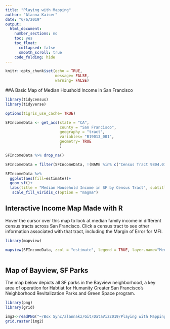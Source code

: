 ```yaml
---
title: "Playing with Mapping"
author: "Alanna Kaiser"
date: "6/6/2019"
output: 
  html_document:
    number_sections: no
    toc: yes
    toc_float: 
      collapsed: false
      smooth_scroll: true
    code_folding: hide
---
```


```r
knitr::opts_chunk$set(echo = TRUE,
                      message= FALSE,
                      warning= FALSE)
```


##A Basic Map of Median Houshold Income in San Francisco

```r
library(tidycensus)
library(tidyverse)

options(tigris_use_cache= TRUE)

SFIncomeData <- get_acs(state = "CA",
                        county = "San Francisco",
                        geography = "tract",
                        variables= "B19013_001",
                        geometry= TRUE
                        )

SFIncomeData %>% drop_na()

SFIncomeData = filter(SFIncomeData, !(NAME %in% c("Census Tract 9804.01, San Francisco County, California", "Census Tract 179.02, San Francisco County, California", "Census Tract 9806, San Francisco County, California")))

```

```r

SFIncomeData %>%
  ggplot(aes(fill=estimate))+
  geom_sf()+
  labs(title = "Median Household Income in SF by Census Tract", subtitle = "Data pulled with Census API", fill= "Median Family Income")+
   scale_fill_viridis_c(option = "magma")

```


## Interactive Income Map Made with R
Hover the cursor over this map to look at median family income in different census tracts across San Francisco. Click a census tract to see other information associated with that tract, including the Margin of Error for MFI. 

```r
library(mapview)

mapview(SFIncomeData, zcol = "estimate", legend = TRUE, layer.name="Median Family Income")
 
```

## Map of Bayview, SF Parks
The map below depicts all SF parks in the Bayview neighborhood, a key area of operation for Habtiat for Humanity Greater San Francisco's Neighborhood Revitalization Parks and Green Space program.

```r
library(png)
library(grid)

img2<-readPNG("~/Box Sync/alannakz/Git/DataViz2019/Playing with Mapping/BayviewParks.png")
grid.raster(img2)

```

